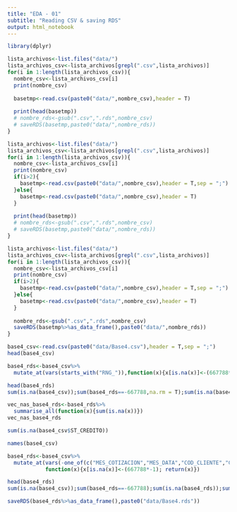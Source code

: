 ```yaml
---
title: "EDA - 01"
subtitle: "Reading CSV & saving RDS"
output: html_notebook
---
```


```r
library(dplyr)
```

```r
lista_archivos<-list.files("data/")
lista_archivos_csv<-lista_archivos[grepl(".csv",lista_archivos)]
for(i in 1:length(lista_archivos_csv)){
  nombre_csv<-lista_archivos_csv[i]
  print(nombre_csv)
  
  basetmp<-read.csv(paste0("data/",nombre_csv),header = T)
  
  print(head(basetmp))
  # nombre_rds<-gsub(".csv",".rds",nombre_csv)
  # saveRDS(basetmp,paste0("data/",nombre_rds))
}
```

```r
lista_archivos<-list.files("data/")
lista_archivos_csv<-lista_archivos[grepl(".csv",lista_archivos)]
for(i in 1:length(lista_archivos_csv)){
  nombre_csv<-lista_archivos_csv[i]
  print(nombre_csv)
  if(i>2){
    basetmp<-read.csv(paste0("data/",nombre_csv),header = T,sep = ";")
  }else{
    basetmp<-read.csv(paste0("data/",nombre_csv),header = T)
  }
  
  print(head(basetmp))
  # nombre_rds<-gsub(".csv",".rds",nombre_csv)
  # saveRDS(basetmp,paste0("data/",nombre_rds))
}
```

```r
lista_archivos<-list.files("data/")
lista_archivos_csv<-lista_archivos[grepl(".csv",lista_archivos)]
for(i in 1:length(lista_archivos_csv)){
  nombre_csv<-lista_archivos_csv[i]
  print(nombre_csv)
  if(i>2){
    basetmp<-read.csv(paste0("data/",nombre_csv),header = T,sep = ";")
  }else{
    basetmp<-read.csv(paste0("data/",nombre_csv),header = T)
  }
  
  nombre_rds<-gsub(".csv",".rds",nombre_csv)
  saveRDS(basetmp%>%as_data_frame(),paste0("data/",nombre_rds))
}
```

```r
base4_csv<-read.csv(paste0("data/Base4.csv"),header = T,sep = ";")
head(base4_csv)
```

```r
base4_rds<-base4_csv%>%
  mutate_at(vars(starts_with("RNG_")),function(x){x[is.na(x)]<-(667788*-1); return(x)})

head(base4_rds)
sum(is.na(base4_csv));sum(base4_rds==-667788,na.rm = T);sum(is.na(base4_rds));sum(base4_rds==-667788,na.rm = T)+sum(is.na(base4_rds))
```

```r
vec_nas_base4_rds<-base4_rds%>%
  summarise_all(function(x){sum(is.na(x))})
vec_nas_base4_rds
```


```r
sum(is.na(base4_csv$ST_CREDITO))
```


```r
names(base4_csv)
```


```r
base4_rds<-base4_csv%>%
  mutate_at(vars(-one_of(c("MES_COTIZACION","MES_DATA","COD_CLIENTE","CD_BANCO"))),
            function(x){x[is.na(x)]<-(667788*-1); return(x)})

head(base4_rds)
sum(is.na(base4_csv));sum(base4_rds==-667788);sum(is.na(base4_rds));sum(base4_rds==-667788)+sum(is.na(base4_rds))
```
```r
saveRDS(base4_rds%>%as_data_frame(),paste0("data/Base4.rds"))
```

